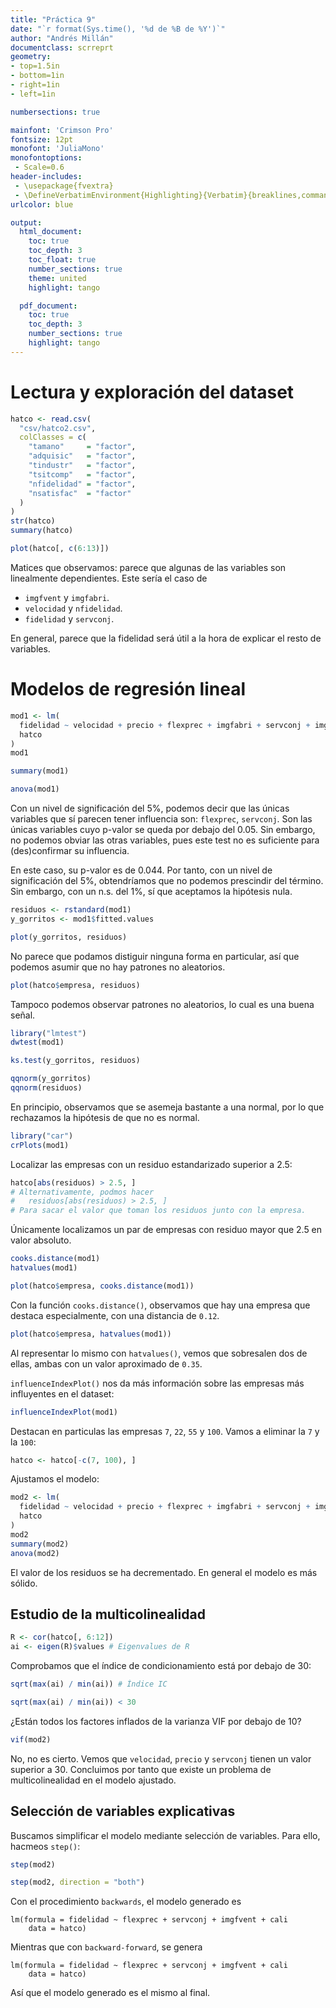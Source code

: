 ```yaml
---
title: "Práctica 9"
date: "`r format(Sys.time(), '%d de %B de %Y')`"
author: "Andrés Millán"
documentclass: scrreprt
geometry:
- top=1.5in
- bottom=1in
- right=1in
- left=1in

numbersections: true

mainfont: 'Crimson Pro'
fontsize: 12pt
monofont: 'JuliaMono'
monofontoptions:
 - Scale=0.6
header-includes:
 - \usepackage{fvextra}
 - \DefineVerbatimEnvironment{Highlighting}{Verbatim}{breaklines,commandchars=\\\{\}}
urlcolor: blue

output:
  html_document:
    toc: true
    toc_depth: 3
    toc_float: true
    number_sections: true
    theme: united
    highlight: tango

  pdf_document:
    toc: true
    toc_depth: 3
    number_sections: true
    highlight: tango
---
```


# Lectura y exploración del dataset

```r
hatco <- read.csv(
  "csv/hatco2.csv",
  colClasses = c(
    "tamano"     = "factor",
    "adquisic"   = "factor",
    "tindustr"   = "factor",
    "tsitcomp"   = "factor",
    "nfidelidad" = "factor",
    "nsatisfac"  = "factor"
  )
)
str(hatco)
summary(hatco)
```

```r
plot(hatco[, c(6:13)])
```
Matices que observamos: parece que algunas de las variables son linealmente dependientes. Este sería el caso de

- `imgfvent` y `imgfabri`.
- `velocidad` y `nfidelidad`.
- `fidelidad` y `servconj`.

En general, parece que la fidelidad será útil a la hora de explicar el resto de variables.

# Modelos de regresión lineal

```r

mod1 <- lm(
  fidelidad ~ velocidad + precio + flexprec + imgfabri + servconj + imgfvent + calidadp,
  hatco
)
mod1

summary(mod1)

anova(mod1)
```

Con un nivel de significación del 5%, podemos decir que las únicas variables que sí parecen tener influencia son: `flexprec`, `servconj`. Son las únicas variables cuyo p-valor se queda por debajo del 0.05. Sin embargo, no podemos obviar las otras variables, pues este test no es suficiente para (des)confirmar su influencia.

En este caso, su p-valor es de 0.044. Por tanto, con un nivel de significación del 5%, obtendríamos que no podemos prescindir del término. Sin embargo, con un n.s. del 1%, sí que aceptamos la hipótesis nula.


```r
residuos <- rstandard(mod1)
y_gorritos <- mod1$fitted.values

plot(y_gorritos, residuos)
```

No parece que podamos distiguir ninguna forma en particular, así que podemos asumir que no hay patrones no aleatorios.

```r

plot(hatco$empresa, residuos)
```

Tampoco podemos observar patrones no aleatorios, lo cual es una buena señal.

```r
library("lmtest")
dwtest(mod1)
```

```r
ks.test(y_gorritos, residuos)

qqnorm(y_gorritos)
qqnorm(residuos)
```

En principio, observamos que se asemeja bastante a una normal, por lo que rechazamos la hipótesis de que no es normal.

```r
library("car")
crPlots(mod1)
```

Localizar las empresas con un residuo estandarizado superior a 2.5:

```r
hatco[abs(residuos) > 2.5, ]
# Alternativamente, podmos hacer
#   residuos[abs(residuos) > 2.5, ]
# Para sacar el valor que toman los residuos junto con la empresa.
```

Únicamente localizamos un par de empresas con residuo mayor que 2.5 en valor absoluto.

```r
cooks.distance(mod1)
hatvalues(mod1)
```

```r
plot(hatco$empresa, cooks.distance(mod1))
```

Con la función `cooks.distance()`, observamos que hay una empresa que destaca especialmente, con una distancia de `0.12`.

```r
plot(hatco$empresa, hatvalues(mod1))
```

Al representar lo mismo con `hatvalues()`, vemos que sobresalen dos de ellas, ambas con un valor aproximado de `0.35`.

`influenceIndexPlot()` nos da más información sobre las empresas más influyentes en el dataset:

```r
influenceIndexPlot(mod1)
```

Destacan en particulas las empresas `7`, `22`, `55` y `100`. Vamos a eliminar la `7` y la `100`:

```r
hatco <- hatco[-c(7, 100), ]
```

Ajustamos el modelo:


```r
mod2 <- lm(
  fidelidad ~ velocidad + precio + flexprec + imgfabri + servconj + imgfvent + calidadp,
  hatco
)
mod2
summary(mod2)
anova(mod2)
```

El valor de los residuos se ha decrementado. En general el modelo es más sólido.

## Estudio de la multicolinealidad


```r
R <- cor(hatco[, 6:12])
ai <- eigen(R)$values # Eigenvalues de R
```

Comprobamos que el índice de condicionamiento está por debajo de 30:

```r
sqrt(max(ai) / min(ai)) # Índice IC

sqrt(max(ai) / min(ai)) < 30
```

¿Están todos los factores inflados de la varianza VIF por debajo de 10?

```r
vif(mod2)
```

No, no es cierto. Vemos que `velocidad`, `precio` y `servconj` tienen un valor superior a 30. Concluimos por tanto que existe un problema de multicolinealidad en el modelo ajustado.

## Selección de variables explicativas

Buscamos simplificar el modelo mediante selección de variables. Para ello, hacmeos `step()`:

```r
step(mod2)
```

```r
step(mod2, direction = "both")
```

Con el procedimiento `backwards`, el modelo generado es

```
lm(formula = fidelidad ~ flexprec + servconj + imgfvent + cali
    data = hatco)
```

Mientras que con `backward-forward`, se genera

```
lm(formula = fidelidad ~ flexprec + servconj + imgfvent + cali
    data = hatco)
```

Así que el modelo generado es el mismo al final.